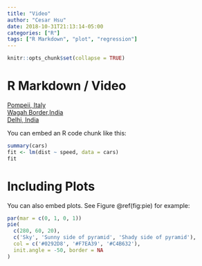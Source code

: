 ```yaml
---
title: "Video"
author: "Cesar Hsu"
date: 2018-10-31T21:13:14-05:00
categories: ["R"]
tags: ["R Markdown", "plot", "regression"]
---
```


```r
knitr::opts_chunk$set(collapse = TRUE)
```

# R Markdown / Video

[Pompeii, Italy](https://www.youtube.com/watch?v=nIH0eFw0otU&t=13s)<br />
[Wagah Border,India](https://www.youtube.com/watch?v=ROzgZVnn59k)<br />
[Delhi, India](https://www.youtube.com/watch?v=bBrP9ZkkxVE)

You can embed an R code chunk like this:

```r
summary(cars)
fit <- lm(dist ~ speed, data = cars)
fit
```

# Including Plots

You can also embed plots. See Figure \@ref(fig:pie) for example:

```r
par(mar = c(0, 1, 0, 1))
pie(
  c(280, 60, 20),
  c('Sky', 'Sunny side of pyramid', 'Shady side of pyramid'),
  col = c('#0292D8', '#F7EA39', '#C4B632'),
  init.angle = -50, border = NA
)
```
